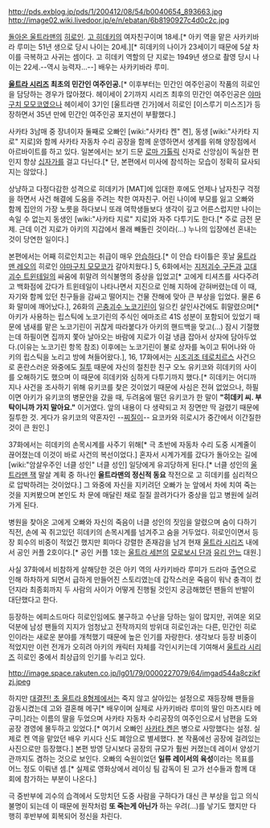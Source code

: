 http://pds.exblog.jp/pds/1/200412/08/54/b0040654_893663.jpg
http://image02.wiki.livedoor.jp/e/n/ebatan/6b8190927c4d0c2c.jpg

[[돌아온 울트라맨]]의 [[히로인]]. [[고 히데키]]의 여자친구이며 18세.[* 아키 역을 맡은 사카키바라 루미는 51년 생으로 당시 나이는 20세.][* 히데키의 나이가 23세이기 때문에 5살 차이를 극복하고 사귀는 셈이다. 고 히데키 역할의 단 지로는 1949년 생으로 촬영 당시 나이는 22세.--역시 능력자...--] 배우는 사카키바라 루미.

'''[[울트라 시리즈]] 최초의 민간인 여주인공.'''[* 이후부터는 민간인 여주인공이 작품의 히로인을 담당하는 경우가 많아졌다. 헤이세이 2기까지 시리즈 최후의 민간인 여주인공은 [[야마구치 모모코]]였으나 헤이세이 3기인 [울트라맨 긴가]에서 히로인 [이스루기 미스즈]가 등장하면서 35년 만에 민간인 여주인공 포지션이 부활했다.]

사카타 3남매 중 장녀이자 둘째로 오빠인 [wiki:"사카타 켄" 켄], 동생 [wiki:"사카타 지로" 지로]와 함께 사카타 자동차 수리 공장을 함께 운영하면서 생계를 위해 양장점에서 아르바이트를 하고 있다. 일본에서는 보기 드문 [[로마 가톨릭]] 신자로 신앙심이 독실한 편인지 항상 [[십자가]]를 걸고 다닌다.[* 단, 본편에서 미사에 참석하는 모습이 정확히 묘사되지는 않았다.]

상냥하고 다정다감한 성격으로 히데키가 [MAT]에 입대한 후에도 언제나 남자친구 걱정을 하면서 사건 해결에 도움을 주려는 착한 여자친구. 어린 나이에 부모를 잃고 오빠와 함께 집안의 가장 노릇을 하다보니 또래 여학생들보다 생각이 깊고 어른스럽지만 나이는 속일 수 없는지 동생인 [wiki:"사카타 지로" 지로]와 자주 다투기도 한다.[* 주로 금전 문제. 근데 이건 지로가 아키의 지갑에서 몰래 빼돌린 것이라(...) 누나의 입장에선 혼내는 것이 당연한 일이다.]

본편에서는 어째 히로인치고는 취급이 매우 [[안습]]하다.[* 이 안습 타이틀은 훗날 [[울트라맨 레오]]의 히로인 [[야마구치 모모코]]가 갈아치웠다.] 5, 6화에서는 [[지저괴수 구돈]]과 [[고대괴수 트윈테일]]의 싸움에 휘말려 의식불명의 중상을 입었고[* 고에게 티셔츠를 사다주려고 백화점에 갔다가 트윈테일이 나타나면서 지진으로 인해 지하에 갇혀버렸는데 이 때, 자기와 함께 있던 친구들을 감싸고 떨어지는 건물 잔해에 맞아 큰 부상을 입었다. 물론 6화 말미에 깨어났다.], 26화의 [[곤충괴수 노코기린]]이 일으킨 살인사건에도 휘말렸으며[* 아키가 사용하는 립스틱에 노코기린의 주식인 에마조르 41S 성분이 포함되어 있었기 때문에 냄새를 맡은 노코기린이 귀찮게 따라붙다가 아키의 핸드백을 맞고(...) 잠시 기절했는데 하필이면 집까지 쫓아 날아오는 바람에 지로가 이걸 냉큼 잡아서 상자에 담아두었다.(이유는 노코기린 항목 참조) 이후에는 노코기린이 불로 상자를 녹이고 튀어나와 아키의 립스틱을 노리고 방에 쳐들어왔다.], 16, 17화에서는 [[시조괴조 테로치르스]] 사건으로 혼란스러운 와중에도 [[질투]] 때문에 자신의 절친한 친구 오노 유키코와 히데키의 사이를 오해하기도 했으며 이 때문에 히데키와 심하게 다투기까지 했다.[* 히데키는 어디까지나 사건을 조사하기 위해 유키코를 찾은 것이었기 때문에 사심은 전혀 없었으나, 하필이면 아키가 유키코의 병문안을 갔을 때, 두려움에 떨던 유키코가 한 말이 '''"히데키 씨. 부탁이니까 가지 말아요."''' 이거였다. 앞의 내용이 다 생략되고 저 장면만 딱 걸렸기 때문에 질투한 것. 게다가 유키코의 약혼자인 --[[찌질이]]-- 요코카와 히로시가 중간에서 이간질한 것이 큰 원인.] 

37화에서는 히데키의 손목시계를 사주기 위해[* 극 초반에 자동차 수리 도중 시계줄이 끊어졌는데 이것이 바로 사건의 복선이었다.] 혼자서 시계가게를 갔다가 돌아오는 길에 [wiki:"암살우주인 너클 성인" 너클 성인] 일당에게 유괴당하게 된다.[* 너클 성인의 [[울트라맨 잭]] 말살 계획 중 하나인 '''울트라맨의 정신적 동요''' 작전으로 고 히데키를 심리적으로 압박하려는 것이었다.] 그 와중에 자신을 지키려던 오빠가 눈 앞에서 차에 치여 죽는 것을 지켜봤으며 본인도 차 문에 매달린 채로 질질 끌려가다가 중상을 입고 병원에 실려가게 된다.

병원을 찾아온 고에게 오빠와 자신의 죽음이 너클 성인의 짓임을 알렸으며 숨이 다하기 직전, 손에 꼭 쥐고있던 히데키의 손목시계를 넘겨주고 숨을 거두었다. 히로인이면서 등장 회수의 비중이 적었긴 했지만 회마다 강렬한 존재감을 남겨 현재 [[울트라 시리즈]] 내에서 공인 커플 2호이다.[* 공인 커플 1호는 [[울트라 세븐]]의 [[모로보시 단]]과 [[유리 안느]] 대원.]

사실 37화에서 비참하게 살해당한 것은 아키 역의 사카키바라 루미가 드라마 출연으로 인해 하차하게 되면서 급하게 만들어진 스토리였는데 갑작스러운 죽음이 워낙 충격이 컸던지라 최종회까지 두 사람의 사이가 어떻게 진행될 것인지 궁금해했던 팬들의 반발이 대단했다고 한다. 

등장하는 에피소드마다 히로인임에도 불구하고 수난을 당하는 일이 많지만, 귀여운 외모 덕분에 남성 팬들의 지지가 엄청났고 전작까지의 방위대 히로인과는 다른, 민간인 히로인이라는 새로운 분야를 개척했기 때문에 높은 인기를 자랑한다. 생각보다 등장 비중이 적었지만 이런 전개가 오히려 아키의 캐릭터 자체를 각인시키는데 기여해서 [[울트라 시리즈]] 히로인 중에서 최상급의 인기를 누리고 있다.

http://image.space.rakuten.co.jp/lg01/79/0000227079/64/imgad544a8czikfzj.jpeg

하지만 [[대결전! 초 울트라 8형제]]에서는 죽지 않고 살아있는 설정으로 재등장해 팬들을 감동시켰는데 고와 결혼해 메구[* 배우이며 실제로 사카키바라 루미의 딸인 마츠시타 메구미.]라는 이름의 딸을 두었으며 사카타 자동차 수리공장의 여주인으로서 남편을 도와 공장 경영에 몰두하고 있었다.[* 여기서 오빠인 [[사카타 켄]]은 병으로 사망했다는 설정. 실제로 켄 역을 맡았던 배우 키시다 신도 폐암으로 별세했다. 본 작품에선 공장에 걸려있는 사진으로만 등장했다.] 본편 방영 당시보다 공장의 규모가 훨씬 커졌는데 레이서 양성기관까지도 겸하는 것으로 보인다. 오빠의 숙원이었던 '''일류 레이서의 육성'''이라는 목표를 어느 정도 이뤄낸 셈.[* 실제로 영화상에서 레이싱 팀 감독이 된 고가 선수들과 함께 대회에 참가하는 부분이 나온다.]

극 중반부에 괴수의 습격에서 도망치던 도중 사람을 구하다가 대신 큰 부상을 입고 의식불명이 되는데 이 때문에 원작처럼 '''또 죽는게 아닌가''' 하는 우려(...)를 낳기도 했지만 다행히 후반부에 회복되어 정신을 차린다.
